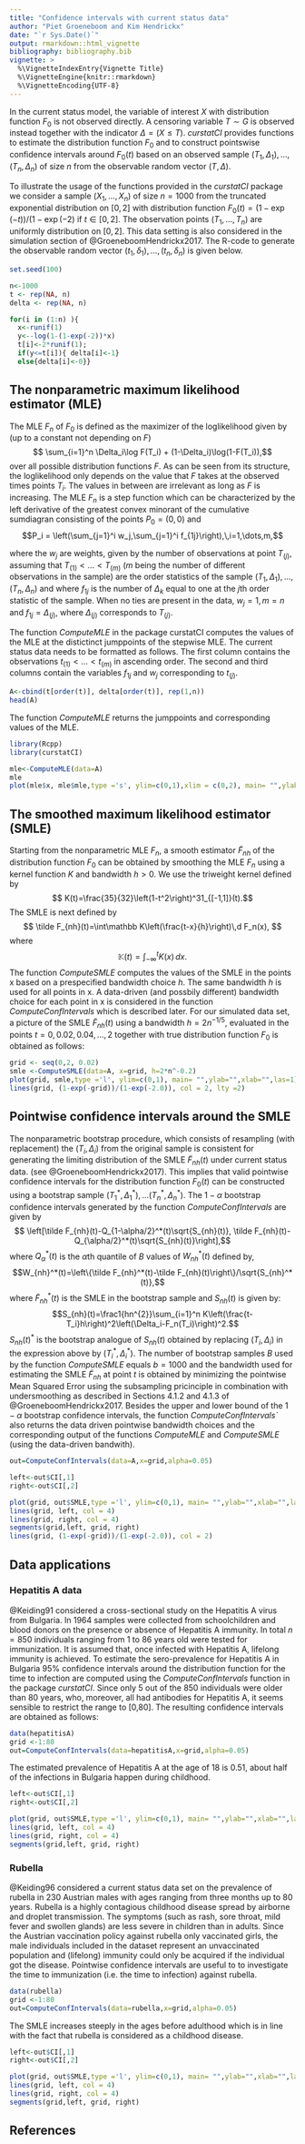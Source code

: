 ```yaml
---
title: "Confidence intervals with current status data"
author: "Piet Groeneboom and Kim Hendrickx"
date: "`r Sys.Date()`"
output: rmarkdown::html_vignette
bibliography: bibliography.bib
vignette: >
  %\VignetteIndexEntry{Vignette Title}
  %\VignetteEngine{knitr::rmarkdown}
  %\VignetteEncoding{UTF-8}
---
```


In the current status model, the variable of interest $X$ with distribution function $F_0$ is not observed directly. A censoring variable $T \sim G$ is observed instead together with the indicator $\Delta = (X \le T)$. *curstatCI* provides functions to estimate the distribution function $F_0$ and to construct pointswise confidence intervals around $F_0(t)$ based on an observed sample $(T_1, \Delta_1),\ldots, (T_n, \Delta_n)$ of size $n$ from the observable random  vector $(T, \Delta)$.

To illustrate the usage of the functions provided in the *curstatCI* package we consider a sample $(X_1,\ldots,X_n)$ of size $n=1000$ from the truncated exponential distribution on $[0,2]$ with distribution function $F_0(t) = (1-\exp(-t))/(1-\exp(-2)$ if $t \in [0,2]$. The observation points $(T_1,\ldots,T_n)$ are uniformly distribution on $[0,2]$. This data setting is also considered in the simulation section of @GroeneboomHendrickx2017. The R-code to generate the observable random vector $(t_1,\delta_1), \ldots, (t_n, \delta_n)$ is given below.
```r
set.seed(100)

n<-1000
t <- rep(NA, n)
delta <- rep(NA, n)

for(i in (1:n) ){
  x<-runif(1)
  y<--log(1-(1-exp(-2))*x)
  t[i]<-2*runif(1);
  if(y<=t[i]){ delta[i]<-1}
  else{delta[i]<-0}}
```


## The nonparametric maximum likelihood estimator (MLE)

The MLE $F_n$ of $F_0$ is defined as the maximizer of the loglikelihood given by (up to a constant not depending on $F$)
$$ \sum_{i=1}^n \Delta_i\log F(T_i) +  (1-\Delta_i)\log(1-F(T_i)),$$
over all possible distribution functions $F$. As can be seen from its structure, the loglikelihood only depends on the value that $F$ takes at the observed times points $T_i$. The values in between are irrelevant as long as $F$ is increasing. The MLE $F_n$ is a step function which can be characterized by the left derivative of the greatest convex minorant of the cumulative sumdiagran consisting of the points $P_0 = (0,0)$ and
$$P_i = \left(\sum_{j=1}^i w_j,\sum_{j=1}^i f_{1j}\right),\,i=1,\dots,m,$$

where the $w_j$ are weights, given by the number of observations at point $T_{(j)}$, assuming that $T_{(1)}<\dots<T_{(m)}$ ($m$ being the number of different observations in the sample) are the order statistics of the sample $(T_1,\Delta_1),\dots,(T_n,\Delta_n)$ and where $f_{1j}$ is the number of $\Delta_k$ equal to one at the $j$th order statistic of the sample.  When no ties are present in the data, $w_j =1, m =n$ and $f_{1j} = \Delta_{(j)}$, where $\Delta_{(j)}$ corresponds to $T_{(j)}$.

The function *ComputeMLE* in the package curstatCI computes the values of the MLE at the distictinct jumppoints of the stepwise MLE. The current status data needs to be formatted as follows. The first column contains the observations $t_{(1)}<\dots<t_{(m)}$ in ascending order. The second and third columns contain the variables $f_{1j}$ and $w_j$ corresponding to $t_{(j)}$. 

```r
A<-cbind(t[order(t)], delta[order(t)], rep(1,n))
head(A)
```
The function *ComputeMLE* returns the jumppoints and corresponding values of the MLE.
```r
library(Rcpp)
library(curstatCI)

mle<-ComputeMLE(data=A)
mle
plot(mle$x, mle$mle,type ='s', ylim=c(0,1),xlim = c(0,2), main= "",ylab="",xlab="",las=1)
```

## The smoothed maximum likelihood estimator (SMLE)

Starting from the nonparametric MLE $F_n$, a smooth estimator $\tilde{F}_{nh}$ of the distribution function $F_0$ can be obtained by smoothing the MLE $F_n$ using a kernel function $K$ and bandwidth $h>0$. We use the triweight kernel defined by
$$ K(t)=\frac{35}{32}\left(1-t^2\right)^31_{[-1,1]}(t).$$
The SMLE is next defined by
$$ \tilde F_{nh}(t)=\int\mathbb K\left(\frac{t-x}{h}\right)\,d F_n(x), $$
where 
$$\mathbb K(t) = \int_{-\infty}^t K(x)\,dx.$$
The function *ComputeSMLE* computes the values of the SMLE in the points x based on a prespecified bandwidth choice $h$. The same bandwidth $h$ is used for all points in x. A data-driven (and possbily different) bandwidth choice for each point in x is considered in the function *ComputeConfIntervals* which is described later. For our simulated data set, a picture of the SMLE $\tilde F_{nh}(t)$ using a bandwidth $h=2n^{-1/5}$, evaluated in the points $t=0,0.02,0.04,\ldots,2$  together with true distribution function $F_0$ is obtained as follows:

```r
grid <- seq(0,2, 0.02)
smle <-ComputeSMLE(data=A, x=grid, h=2*n^-0.2)
plot(grid, smle,type ='l', ylim=c(0,1), main= "",ylab="",xlab="",las=1)
lines(grid, (1-exp(-grid))/(1-exp(-2.0)), col = 2, lty =2)
```



## Pointwise confidence intervals around the SMLE
The nonparametric bootstrap procedure, which consists of resampling (with replacement) the $(T_i,\Delta_i)$ from the original sample is consistent for generating the limiting distribution of the SMLE $\tilde F_{nh}(t)$ under current status data. (see @GroeneboomHendrickx2017). This implies that valid pointwise confidence intervals for the distribution function $F_0(t)$ can be constructed using a bootstrap sample $(T_1^*,\Delta_1^*),\ldots (T_n^*,\Delta_n^*)$. The $1-\alpha$ bootstrap confidence intervals generated by the function *ComputeConfIntervals* are given by
$$ \left[\tilde F_{nh}(t)-Q_{1-\alpha/2}^*(t)\sqrt{S_{nh}(t)}, \tilde F_{nh}(t)-Q_{\alpha/2}^*(t)\sqrt{S_{nh}(t)}\right],$$
where $Q_{\alpha}^*(t)$ is the $\alpha$th quantile of $B$ values of $W_{nh}^*(t)$ defined by,
$$W_{nh}^*(t)=\left\{\tilde F_{nh}^*(t)-\tilde F_{nh}(t)\right\}/\sqrt{S_{nh}^*(t)},$$
where $\tilde F_{nh}^*(t)$ is the SMLE in the bootstrap sample and  $S_{nh}(t)$ is given by:
$$S_{nh}(t)=\frac1{hn^{2}}\sum_{i=1}^n K\left(\frac{t-T_i}h\right)^2\left(\Delta_i-F_n(T_i)\right)^2.$$
$S_{nh}(t)^*$ is the bootstrap analogue of $S_{nh}(t)$ obtained by replacing $(T_i,\Delta_i)$ in the expression above by $(T_i^*,\Delta_i^*)$. The number of bootstrap samples $B$ used by the function *ComputeSMLE* equals $b=1000$ and the bandwidth used for estimating the SMLE $\tilde F_{nh}$ at point $t$ is obtained by minimizing the pointwise Mean Squared Error using the subsampling pricinciple in combination with undersmoothing as described in Sections 4.1.2 and 4.1.3 of  @GroeneboomHendrickx2017. Besides the upper and lower bound of the   $1-\alpha$ bootstrap confidence intervals, the function *ComputeConfIntervals`* also returns the data driven pointwise bandwidth choices and the corresponding output of the functions *ComputeMLE* and *ComputeSMLE* (using the data-driven bandwith).

```r
out=ComputeConfIntervals(data=A,x=grid,alpha=0.05)

left<-out$CI[,1]
right<-out$CI[,2]

plot(grid, out$SMLE,type ='l', ylim=c(0,1), main= "",ylab="",xlab="",las=1)
lines(grid, left, col = 4)
lines(grid, right, col = 4)
segments(grid,left, grid, right)
lines(grid, (1-exp(-grid))/(1-exp(-2.0)), col = 2)
```




## Data applications 

### Hepatitis A data
@Keiding91 considered a cross-sectional study on the Hepatitis A virus from Bulgaria. In 1964 samples were collected from schoolchildren and blood donors on the presence or absence of Hepatitis A immunity. In total $n=850$ individuals ranging from 1 to 86 years old were tested for immunization. It is assumed that, once infected with Hepatitis A, lifelong immunity is achieved. To estimate the sero-prevalence for Hepatitis A in Bulgaria 95% confidence intervals around the distribution function for the time to infection are computed using the *ComputeConfIntervals* function in the package *curstatCI*. Since only 5 out of the 850 individuals were older than 80 years, who, moreover, all had antibodies for Hepatitis A, it seems sensible to restrict the range to [0,80]. The resulting confidence intervals are obtained as follows:
```r
data(hepatitisA)
grid <-1:80
out=ComputeConfIntervals(data=hepatitisA,x=grid,alpha=0.05)
```
The estimated prevalence of Hepatitis A at the age of 18 is 0.51, about half of the infections in Bulgaria happen during childhood. 
```r
left<-out$CI[,1]
right<-out$CI[,2]

plot(grid, out$SMLE,type ='l', ylim=c(0,1), main= "",ylab="",xlab="",las=1)
lines(grid, left, col = 4)
lines(grid, right, col = 4)
segments(grid,left, grid, right)
```


### Rubella
@Keiding96 considered a current status data set on the prevalence of rubella in 230 Austrian males with ages ranging from three months up to 80 years. Rubella is a highly contagious childhood disease spread by airborne and droplet transmission. The symptoms (such as rash, sore throat, mild fever and swollen glands) are less severe in children than in adults. Since the Austrian vaccination policy against rubella only vaccinated girls, the male individuals included in the dataset represent an unvaccinated population and (lifelong) immunity could only be acquired if the individual got the disease. Pointwise confidence intervals are useful to to investigate the time to immunization (i.e. the time to infection) against rubella.

```r
data(rubella)
grid <-1:80
out=ComputeConfIntervals(data=rubella,x=grid,alpha=0.05)
```
The SMLE increases steeply in the ages before adulthood which is in line with the fact that rubella is considered as a childhood disease. 
```r
left<-out$CI[,1]
right<-out$CI[,2]

plot(grid, out$SMLE,type ='l', ylim=c(0,1), main= "",ylab="",xlab="",las=1)
lines(grid, left, col = 4)
lines(grid, right, col = 4)
segments(grid,left, grid, right)
```

## References

